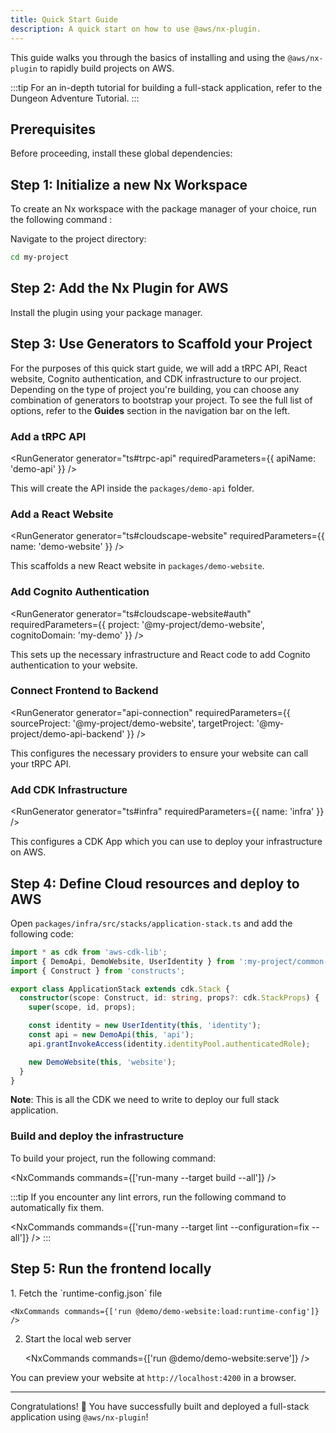```yaml
---
title: Quick Start Guide
description: A quick start on how to use @aws/nx-plugin.
---
```


This guide walks you through the basics of installing and using the `@aws/nx-plugin` to rapidly build projects on AWS.

:::tip
For an in-depth tutorial for building a full-stack application, refer to the <Link path="get_started/tutorials/dungeon-game/overview">Dungeon Adventure Tutorial</Link>.
:::

## Prerequisites

Before proceeding, install these global dependencies:

<Snippet name="prerequisites" />

## Step 1: Initialize a new Nx Workspace

To create an Nx workspace with the package manager of your choice, run the following command :

<CreateNxWorkspaceCommand workspace="my-project" />

Navigate to the project directory:

```sh
cd my-project
```

## Step 2: Add the Nx Plugin for AWS

Install the plugin using your package manager.

<InstallCommand dev pkg="@aws/nx-plugin" />

## Step 3: Use Generators to Scaffold your Project

For the purposes of this quick start guide, we will add a tRPC API, React website, Cognito authentication, and CDK infrastructure to our project.
Depending on the type of project you're building, you can choose any combination of generators to bootstrap your project. To see the full list of options, refer to the __Guides__ section in the navigation bar on the left.

### Add a tRPC API

<RunGenerator generator="ts#trpc-api" requiredParameters={{ apiName: 'demo-api' }} />

This will create the API inside the `packages/demo-api` folder.

### Add a React Website

<RunGenerator generator="ts#cloudscape-website" requiredParameters={{ name: 'demo-website' }} />

This scaffolds a new React website in `packages/demo-website`.

### Add Cognito Authentication

<RunGenerator generator="ts#cloudscape-website#auth" requiredParameters={{ project: '@my-project/demo-website', cognitoDomain: 'my-demo' }} />

This sets up the necessary infrastructure and React code to add Cognito authentication to your website.

### Connect Frontend to Backend

<RunGenerator generator="api-connection" requiredParameters={{ sourceProject: '@my-project/demo-website', targetProject: '@my-project/demo-api-backend' }} />

This configures the necessary providers to ensure your website can call your tRPC API.

### Add CDK Infrastructure

<RunGenerator generator="ts#infra" requiredParameters={{ name: 'infra' }} />

This configures a CDK App which you can use to deploy your infrastructure on AWS.

## Step 4: Define Cloud resources and deploy to AWS

Open `packages/infra/src/stacks/application-stack.ts` and add the following code:

```typescript
import * as cdk from 'aws-cdk-lib';
import { DemoApi, DemoWebsite, UserIdentity } from ':my-project/common-constructs';
import { Construct } from 'constructs';

export class ApplicationStack extends cdk.Stack {
  constructor(scope: Construct, id: string, props?: cdk.StackProps) {
    super(scope, id, props);

    const identity = new UserIdentity(this, 'identity');
    const api = new DemoApi(this, 'api');
    api.grantInvokeAccess(identity.identityPool.authenticatedRole);

    new DemoWebsite(this, 'website');
  }
}
```
__Note__: This is all the CDK we need to write to deploy our full stack application.

### Build and deploy the infrastructure

To build your project, run the following command:

<NxCommands commands={['run-many --target build --all']} />

:::tip
If you encounter any lint errors, run the following command to automatically fix them.

<NxCommands commands={['run-many --target lint --configuration=fix --all']} />
:::

## Step 5: Run the frontend locally

<Steps>
1. Fetch the `runtime-config.json` file

    <NxCommands commands={['run @demo/demo-website:load:runtime-config']} />

2. Start the local web server

    <NxCommands commands={['run @demo/demo-website:serve']} />
</Steps>

You can preview your website at `http://localhost:4200` in a browser.

---

Congratulations! 🎉 You have successfully built and deployed a full-stack application using `@aws/nx-plugin`!
